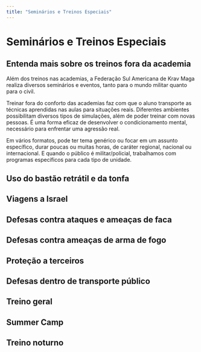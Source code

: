 ```yaml
---
title: "Seminários e Treinos Especiais"
---
```


# Seminários e Treinos Especiais

## Entenda mais sobre os treinos fora da academia

Além dos treinos nas academias, a Federação Sul Americana de Krav Maga realiza diversos seminários e eventos, tanto para o mundo militar quanto para o civil.

Treinar fora do conforto das academias faz com que o aluno transporte as técnicas aprendidas nas aulas para situações reais. Diferentes ambientes possibilitam diversos tipos de simulações, além de poder treinar com novas pessoas. É uma forma eficaz de desenvolver o condicionamento mental, necessário para enfrentar uma agressão real.

Em vários formatos, pode ter tema genérico ou focar em um assunto específico, durar poucas ou muitas horas, de caráter regional, nacional ou internacional. E quando o público é militar/policial, trabalhamos com programas específicos para cada tipo de unidade.

## Uso do bastão retrátil e da tonfa

## Viagens a Israel

## Defesas contra ataques e ameaças de faca

## Defesas contra ameaças de arma de fogo

## Proteção a terceiros

## Defesas dentro de transporte público

## Treino geral

## Summer Camp

## Treino noturno
